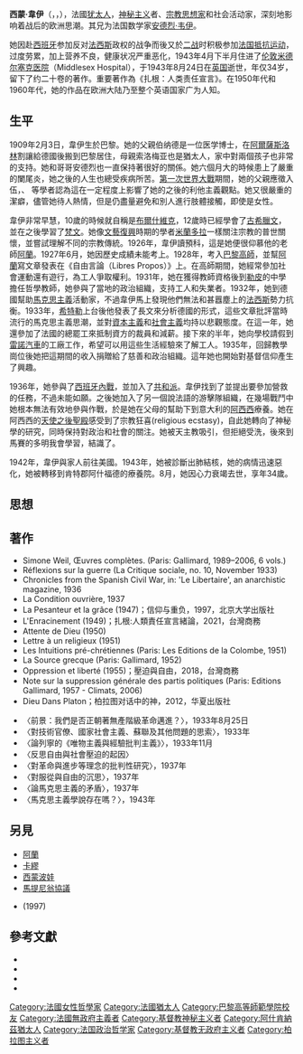{{NoteTA
| 1 = zh-cn:西蒙娜·韦伊;zh-tw:西蒙·韋伊;
}}
{{Expand language|fr|en|it|status3=it|time=2021-10-18}}
{{Infobox philosopher
|name             = 西蒙娜·韦伊<br>Simone Weil
|image            = [[File:Simone_Weil_1922.jpg|File:Simone Weil 1922.jpg]]
|caption          = 西蒙娜·韦伊，1922
|birth_date       = {{birth date|1909|2|3}}
|birth_place      = {{flag|French_Third_Republic|name=法國}}[[巴黎|巴黎]]
|death_date       = {{Death date and age|1943|8|24|1909|2|3}}
|death_place      = {{UK}}[[阿什福德|阿什福德]]
|work             = 《扎根：人类责任宣言》
|religion         = [[天主教|天主教]]
|school_tradition = [[馬克思主義|馬克思主義]]（早期）、[[基督教社會主義|基督教社會主義]]（晚期）、[[基督教无政府主义|基督教无政府主义]]、[[基督教神秘主義|基督教神秘主義]]、現代[[柏拉图主义|柏拉图主义]]
|influences       = [[埃米尔-奥古斯特·沙尔捷|阿蘭]]、[[布萊茲·帕斯卡|巴斯卡]]、[[盧梭|盧梭]]、[[馬克思|馬克思]]、[[柏拉圖|柏拉圖]]
|influenced       = [[阿尔贝·加缪|卡繆]]、[[蘇珊·桑塔格|蘇珊·桑塔格]]
|signature        = Simone_Weil_signature.gif
}}
'''西蒙·韋伊'''（{{lang-fr|'''Simone Weil'''}}，{{IPA-fr|simɔn vɛj|lang|Fr-Simone Veil.ogg}}，{{bd|1909年|2月3日|1943年|8月24日}}），法國[[犹太人|犹太人]]，[[神秘主义|神秘主义]]者、[[宗教|宗教]][[思想家|思想家]]和社会活动家，深刻地影响着战后的欧洲思潮。其兄为法国数学家[[安德烈·韦伊|安德烈·韦伊]]。

她因赴[[西班牙|西班牙]]参加反对[[法西斯|法西斯]]政权的战争而後又於[[二战|二战]]时积极参加[[法國抵抗運動|法国抵抗运动]]，过度劳累，加上营养不良，健康状况严重恶化，1943年4月下半月住进了[[伦敦|伦敦]][[米德尔塞克医院|米德尔塞克医院]]（Middlesex Hospital），于1943年8月24日在[[英国|英国]]逝世，年仅34岁，留下了约二十卷的著作。重要著作為《扎根：人类责任宣言》。在1950年代和1960年代，她的作品在欧洲大陆乃至整个英语国家广为人知。

== 生平 ==
1909年2月3日，韋伊生於巴黎。她的父親伯纳德是一位医学博士，在[[阿爾薩斯洛林|阿爾薩斯洛林]]割讓給德國後搬到巴黎居住，母親索洛梅亚也是猶太人，家中對兩個孩子也非常的支持。她和哥哥安德烈也一直保持著很好的關係。她六個月大的時候患上了嚴重的闌尾炎，她之後的人生也總受疾病所苦。[[第一次世界大戰|第一次世界大戰]]期間，她的父親應徵入伍，{{tsl|en|伊娃·福格尔曼|Eva Fogelman}}、 {{tsl|en|罗伯特·科尔斯|Robert Coles}}等學者認為這在一定程度上影響了她的之後的利他主義觀點。她又很嚴重的潔癖，儘管她待人熱情，但是仍盡量避免和別人進行肢體接觸，即使是女性。

韋伊非常早慧，10歲的時候就自稱是[[布爾什維克|布爾什維克]]，12歲時已經學會了[[古希臘文|古希臘文]]，並在之後學習了[[梵文|梵文]]。她像[[文藝復興|文藝復興]]時期的學者[[米蘭多拉|米蘭多拉]]一樣關注宗教的普世關懷，並嘗試理解不同的宗教傳統。1926年，韋伊{{tsl|fr|Lycée Henri-IV|亨利四世中學}}讀預科，這是她便很仰慕他的老師[[埃米尔-奥古斯特·沙尔捷|阿蘭]]。1927年6月，她因歷史成績未能考上。1928年，考入[[巴黎高師|巴黎高師]]，並幫[[埃米尔-奥古斯特·沙尔捷|阿蘭]]寫文章發表在《自由言論（Libres Propos）》上。在高師期間，她經常參加社會運動還有遊行，為工人爭取權利。1931年，她在獲得教師資格後到[[勒皮|勒皮]]的中學擔任哲學教師，她參與了當地的政治組織，支持工人和失業者。1932年，她到德國幫助[[馬克思主義|馬克思主義]]活動家，不過韋伊馬上發現他們無法和甚囂塵上的[[法西斯|法西斯]]勢力抗衡。1933年，[[希特勒|希特勒]]上台後他發表了長文來分析德國的形式，這些文章批評當時流行的馬克思主義思潮，並對[[資本主義|資本主義]]和[[社會主義|社會主義]]均持以悲觀態度。在這一年，她還參加了法國的總罷工來抵制資方的裁員和減薪。接下來的半年，她向學校請假到[[雷諾汽車|雷諾汽車]]的工廠工作，希望可以用這些生活經驗來了解工人。1935年，回歸教學崗位後她把這期間的收入捐贈給了慈善和政治組織。這年她也開始對基督信仰產生了興趣。

1936年，她參與了[[西班牙內戰|西班牙內戰]]，並加入了[[共和派|共和派]]。韋伊找到了{{tsl|en|Julián Gorkin|朱利安·戈尔金}}並提出要參加營救{{tsl|en|Joaquín Maurín|华金·莫林}}的任務，不過未能如願。之後她加入了另一個說法語的游擊隊組織，在幾場戰鬥中她根本無法有效地參與作戰，於是她在父母的幫助下到意大利的[[阿西西|阿西西]]療養。她在阿西西的[[天使之後聖殿|天使之後聖殿]]感受到了宗教狂喜(religious ecstasy)，自此她轉向了神秘學的研究，同時保持對政治和社會的關注。她被天主教吸引，但拒絕受洗，後來到馬賽的多明我會學習，結識了{{tsl|en|Gustave Thibon|古斯塔夫·蒂邦}}。

1942年，韋伊與家人前往美國。1943年，她被診斷出肺結核，她的病情迅速惡化，她被轉移到肯特郡阿什福德的療養院。8月，她因心力衰竭去世，享年34歲。

==思想==



== 著作 ==
{{维基语录|西蒙娜·韦伊}}
* Simone Weil, Œuvres complètes. (Paris: Gallimard, 1989–2006, 6 vols.)
* Réflexions sur la guerre (La Critique sociale, no. 10, November 1933)
* Chronicles from the Spanish Civil War, in: 'Le Libertaire', an anarchistic magazine, 1936
* La Condition ouvrière, 1937
* La Pesanteur et la grâce (1947)；信仰与重负，1997，北京大学出版社
* L'Enracinement (1949)；扎根:人類責任宣言緒論，2021，台灣商務
* Attente de Dieu (1950)
* Lettre à un religieux (1951)
* Les Intuitions pré-chrétiennes (Paris: Les Editions de la Colombe, 1951)
* La Source grecque (Paris: Gallimard, 1952)
* Oppression et liberté (1955)；壓迫與自由，2018，台灣商務
* Note sur la suppression générale des partis politiques (Paris: Editions Gallimard, 1957 - Climats, 2006)
* Dieu Dans Platon；柏拉图对话中的神，2012，华夏出版社

*〈前景：我們是否正朝著無產階級革命邁進？〉，1933年8月25日
*〈對技術官僚、國家社會主義、蘇聯及其他問題的思索〉，1933年
*〈論列寧的《唯物主義與經驗批判主義》〉，1933年11月
*〈反思自由與社會壓迫的起因〉
*〈對革命與進步等理念的批判性研究〉，1937年
*〈對服從與自由的沉思〉，1937年
*〈論馬克思主義的矛盾〉，1937年
*〈馬克思主義學說存在嗎？〉，1943年

== 另見 ==
* [[埃米尔-奥古斯特·沙尔捷|阿蘭]]
* [[阿尔贝·加缪|卡繆]]
* [[西蒙·波娃|西蒙波娃]]
* [[馬提尼翁協議_(1936年)|馬提尼翁協議]]
* {{Link-en|〈人類義務與責任宣言〉|Declaration of Human Duties and Responsibilities}}(1997)

{{Reflist}}

== 參考文獻 ==
*{{cite book |author1=帕拉·尤格拉 |title=西蒙娜·薇依评传 |date=2014-9 |publisher=漓江出版社 |isbn=9787540771638 |ref=余东}}
*{{cite book |author1=弗朗辛·杜·普莱西克斯·格雷 |title=西蒙娜·韦伊 |date=2017-6 |publisher=生活·读书·新知三联书店 |isbn=9787108059970 |ref=韩红梅}}
*{{cite book |author1=西蒙那・佩特雷蒙特 |title=西蒙娜·韦伊 |date=2004-11 |publisher=上海人民出版社 |isbn=9787208052017 |ref=王苏生 / 卢起}}
*{{Cite book|title=壓迫與自由|publisher=臺灣商務|year=2018|location=新北|others=楊依陵翻譯；|last=韋伊|first=西蒙}}

{{Authority control}}
{{DEFAULTSORT:Weil, Simone}}
[[Category:法國女性哲學家|Category:法國女性哲學家]]
[[Category:法國猶太人|Category:法國猶太人]]
[[Category:巴黎高等師範學院校友|Category:巴黎高等師範學院校友]]
[[Category:法國無政府主義者|Category:法國無政府主義者]]
[[Category:基督教神秘主义者|Category:基督教神秘主义者]]
[[Category:阿什肯納茲猶太人|Category:阿什肯納茲猶太人]]
[[Category:法国政治哲学家|Category:法国政治哲学家]]
[[Category:基督教无政府主义者|Category:基督教无政府主义者]]
[[Category:柏拉图主义者|Category:柏拉图主义者]]